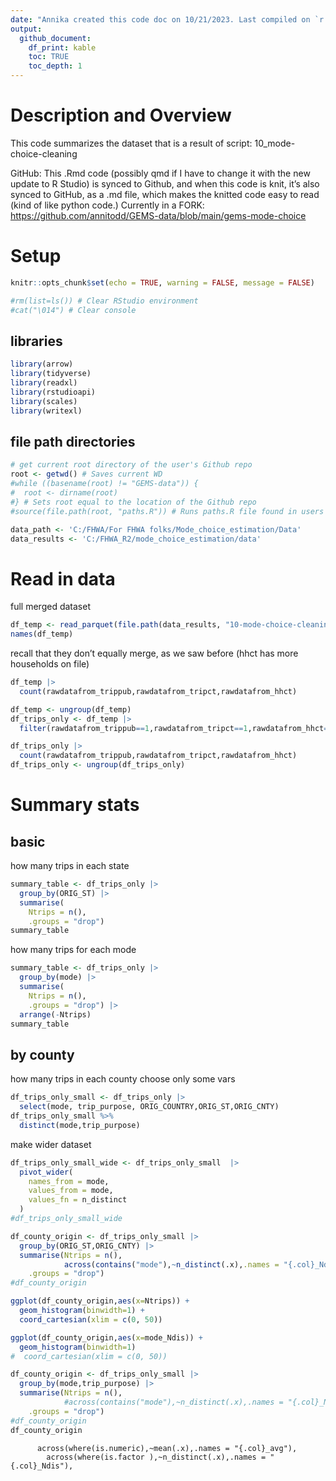 ```yaml
---
date: "Annika created this code doc on 10/21/2023. Last compiled on `r Sys.Date()`"
output:
  github_document:
    df_print: kable
    toc: TRUE
    toc_depth: 1
---
```


# Description and Overview
This code summarizes the dataset that is a result of script: 10_mode-choice-cleaning

GitHub: This .Rmd code (possibly qmd if I have to change it with the new update to R Studio) is synced to Github, and when this code is knit, it's also synced to GitHub, as a .md file, which makes the knitted code easy to read (kind of like python code.) Currently in a FORK: <https://github.com/annitodd/GEMS-data/blob/main/gems-mode-choice>

# Setup
```r
knitr::opts_chunk$set(echo = TRUE, warning = FALSE, message = FALSE) 
```

```r
#rm(list=ls()) # Clear RStudio environment
#cat("\014") # Clear console
```

## libraries

```r
library(arrow)
library(tidyverse)
library(readxl)
library(rstudioapi)
library(scales)
library(writexl)
```
## file path directories

```r
# get current root directory of the user's Github repo
root <- getwd() # Saves current WD 
#while ((basename(root) != "GEMS-data")) {
#  root <- dirname(root)
#} # Sets root equal to the location of the Github repo
#source(file.path(root, "paths.R")) # Runs paths.R file found in users Github repo
```

```r
data_path <- 'C:/FHWA/For FHWA folks/Mode_choice_estimation/Data'
data_results <- 'C:/FHWA_R2/mode_choice_estimation/data'
```
# Read in data
full merged dataset
```r
df_temp <- read_parquet(file.path(data_results, "10-mode-choice-cleaning_output-full-merged.parquet"))
names(df_temp)
```
recall that they don't equally merge, as we saw before (hhct has more households on file)
```r
df_temp |>
  count(rawdatafrom_trippub,rawdatafrom_tripct,rawdatafrom_hhct)
```

```r
df_temp <- ungroup(df_temp)
df_trips_only <- df_temp |> 
  filter(rawdatafrom_trippub==1,rawdatafrom_tripct==1,rawdatafrom_hhct==1)

df_trips_only |> 
  count(rawdatafrom_trippub,rawdatafrom_tripct,rawdatafrom_hhct)
df_trips_only <- ungroup(df_trips_only)
```
# Summary stats
## basic
how many trips in each state
```r
summary_table <- df_trips_only |> 
  group_by(ORIG_ST) |>
  summarise(   
    Ntrips = n(),
    .groups = "drop")
summary_table
```
how many trips for each mode
```r
summary_table <- df_trips_only |> 
  group_by(mode) |>
  summarise(   
    Ntrips = n(),
    .groups = "drop") |>
  arrange(-Ntrips)   
summary_table
```
## by county
how many trips in each county
choose only some vars
```r
df_trips_only_small <- df_trips_only |> 
  select(mode, trip_purpose, ORIG_COUNTRY,ORIG_ST,ORIG_CNTY)
df_trips_only_small %>% 
  distinct(mode,trip_purpose)
```
make wider dataset
```r
df_trips_only_small_wide <- df_trips_only_small  |>
  pivot_wider(
    names_from = mode,
    values_from = mode,
    values_fn = n_distinct
  )
#df_trips_only_small_wide
```



```r
df_county_origin <- df_trips_only_small |>
  group_by(ORIG_ST,ORIG_CNTY) |>
  summarise(Ntrips = n(),
            across(contains("mode"),~n_distinct(.x),.names = "{.col}_Ndis"),
    .groups = "drop")
#df_county_origin
```
```r
ggplot(df_county_origin,aes(x=Ntrips)) +
  geom_histogram(binwidth=1) +
  coord_cartesian(xlim = c(0, 50))
```
```r
ggplot(df_county_origin,aes(x=mode_Ndis)) +
  geom_histogram(binwidth=1) 
#  coord_cartesian(xlim = c(0, 50))
```


```r
df_county_origin <- df_trips_only_small |>
  group_by(mode,trip_purpose) |>
  summarise(Ntrips = n(),
            #across(contains("mode"),~n_distinct(.x),.names = "{.col}_Ndis"),
    .groups = "drop")
#df_county_origin
df_county_origin
```




          across(where(is.numeric),~mean(.x),.names = "{.col}_avg"),
            across(where(is.factor ),~n_distinct(.x),.names = "{.col}_Ndis"),
 